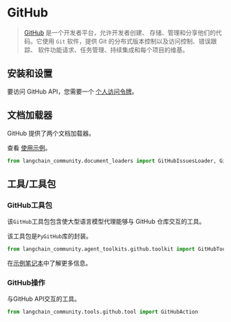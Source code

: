 # GitHub

> [GitHub](https://github.com/) 是一个开发者平台，允许开发者创建、
> 存储、管理和分享他们的代码。它使用 `Git` 软件，提供
> Git 的分布式版本控制以及访问控制、错误跟踪、
> 软件功能请求、任务管理、持续集成和每个项目的维基。
 

## 安装和设置

要访问 GitHub API，您需要一个 [个人访问令牌](https://github.com/settings/tokens)。


## 文档加载器

GitHub 提供了两个文档加载器。

查看 [使用示例](/docs/integrations/document_loaders/github)。

```python
from langchain_community.document_loaders import GitHubIssuesLoader, GithubFileLoader
```

## 工具/工具包

### GitHub工具包
该`GitHub`工具包包含使大型语言模型代理能够与
GitHub 仓库交互的工具。

该工具包是`PyGitHub`库的封装。

```python
from langchain_community.agent_toolkits.github.toolkit import GitHubToolkit
```

在[示例笔记本](/docs/integrations/tools/github)中了解更多信息。

### GitHub操作

与GitHub API交互的工具。

```python
from langchain_community.tools.github.tool import GitHubAction
```

